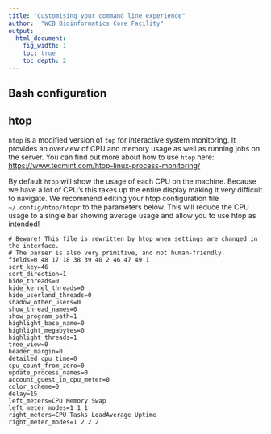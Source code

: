 ```yaml
---
title: "Customising your command line experience"
author:  "WCB Bioinformatics Core Facility"
output:
  html_document:
    fig_width: 1
    toc: true
    toc_depth: 2
---
```


## Bash configuration

## htop

`htop` is a modified version of `top` for interactive system monitoring. It provides an overview of CPU and memory usage as well as running jobs on the server. You can find out more about how to use `htop` here: <https://www.tecmint.com/htop-linux-process-monitoring/>

By default `htop` will show the usage of each CPU on the machine. Because we have a lot of CPU's this takes up the entire display making it very difficult to navigate. We recommend editing your htop configuration file `~/.config/htop/htopr` to the parameters below. This will reduce the CPU usage to a single bar showing average usage and allow you to use htop as intended!

    # Beware! This file is rewritten by htop when settings are changed in the interface.
    # The parser is also very primitive, and not human-friendly.
    fields=0 48 17 18 38 39 40 2 46 47 49 1
    sort_key=46
    sort_direction=1
    hide_threads=0
    hide_kernel_threads=0
    hide_userland_threads=0
    shadow_other_users=0
    show_thread_names=0
    show_program_path=1
    highlight_base_name=0
    highlight_megabytes=0
    highlight_threads=1
    tree_view=0
    header_margin=0
    detailed_cpu_time=0
    cpu_count_from_zero=0
    update_process_names=0
    account_guest_in_cpu_meter=0
    color_scheme=0
    delay=15
    left_meters=CPU Memory Swap
    left_meter_modes=1 1 1
    right_meters=CPU Tasks LoadAverage Uptime
    right_meter_modes=1 2 2 2
